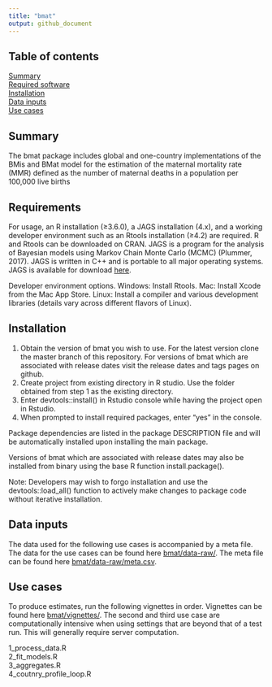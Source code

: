 ---
title: "bmat"
output: github_document
---

## Table of contents
[Summary](#summary) \
[Required software](#reqs) \
[Installation](#install) \
[Data inputs](#data) \
[Use cases](#use) \


## <a name="summary"></a>
## Summary
The bmat package includes global and one-country implementations of the BMis and BMat model for the estimation of the maternal mortality rate (MMR) defined as the number of maternal deaths in a population per 100,000 live births



## <a name="reqs"></a>
## Requirements
For usage, an R installation (≥3.6.0), a JAGS installation (4.x), and a working developer environment such as an Rtools installation (≥4.2) are required. R and Rtools can be downloaded on CRAN. JAGS is a program for the analysis of Bayesian models using Markov Chain Monte Carlo (MCMC)
(Plummer, 2017). JAGS is written in C++ and is portable to all major operating systems. JAGS
is available for download [here](https://sourceforge.net/projects/mcmc-jags/). 

Developer environment options.
Windows: Install Rtools.
Mac: Install Xcode from the Mac App Store.
Linux: Install a compiler and various development libraries (details vary across different flavors of Linux).



## <a name="install"></a>
## Installation
1. Obtain the version of bmat you wish to use. For the latest version clone the master branch of this repository. For versions of bmat which are associated with release dates visit the release dates and tags pages on github.
2. Create project from existing directory in R studio. Use the folder obtained from step 1 as the existing directory.
3. Enter devtools::install() in Rstudio console while having the project open in Rstudio.
4. When prompted to install required packages, enter "yes" in the console.

Package dependencies are listed in the package
DESCRIPTION file and will be automatically installed upon installing the main package.

Versions of bmat which are associated with release dates may also be installed from binary using the base R function install.package(). 

Note: Developers may wish to forgo installation and use the devtools::load_all() function to actively make changes to package code without iterative installation.



## <a name="data"></a>
## Data inputs
The data used for the following use cases is accompanied by a meta file. The data for the use cases can be found here [bmat/data-raw/](https://github.com/AlkemaLab/bmat/tree/master/data-raw/meta.csv). The meta file can be found here [bmat/data-raw/meta.csv](https://github.com/AlkemaLab/bmat/tree/master/data-raw/meta.csv).



## <a name="use"></a>
## Use cases
To produce estimates, run the following vignettes in order. Vignettes can be found here [bmat/vignettes/](https://github.com/AlkemaLab/bmat/tree/master/vignettes). The second and third use case are computationally intensive when using settings that are beyond that of a test run. This will generally require server computation.

1_process_data.R \
2_fit_models.R \
3_aggregates.R \
4_coutnry_profile_loop.R \

